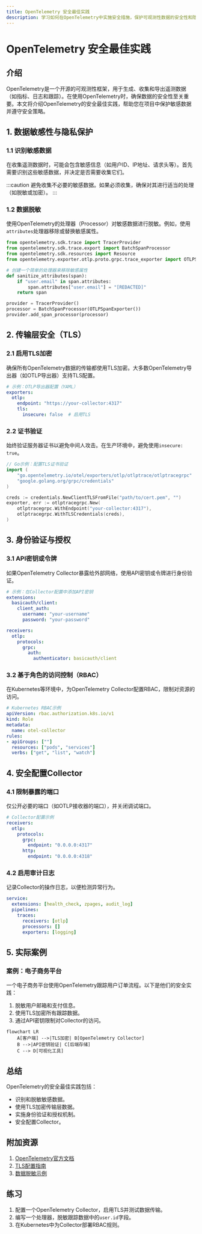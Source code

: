 ```yaml
---
title: OpenTelemetry 安全最佳实践
description: 学习如何在OpenTelemetry中实施安全措施，保护可观测性数据的安全性和隐私性。
---
```


# OpenTelemetry 安全最佳实践

## 介绍

OpenTelemetry是一个开源的可观测性框架，用于生成、收集和导出遥测数据（如指标、日志和跟踪）。在使用OpenTelemetry时，确保数据的安全性至关重要。本文将介绍OpenTelemetry的安全最佳实践，帮助您在项目中保护敏感数据并遵守安全策略。

## 1. 数据敏感性与隐私保护

### 1.1 识别敏感数据
在收集遥测数据时，可能会包含敏感信息（如用户ID、IP地址、请求头等）。首先需要识别这些敏感数据，并决定是否需要收集它们。

:::caution
避免收集不必要的敏感数据。如果必须收集，确保对其进行适当的处理（如脱敏或加密）。
:::

### 1.2 数据脱敏
使用OpenTelemetry的处理器（Processor）对敏感数据进行脱敏。例如，使用`attributes`处理器移除或替换敏感属性。

```python
from opentelemetry.sdk.trace import TracerProvider
from opentelemetry.sdk.trace.export import BatchSpanProcessor
from opentelemetry.sdk.resources import Resource
from opentelemetry.exporter.otlp.proto.grpc.trace_exporter import OTLPSpanExporter

# 创建一个简单的处理器来移除敏感属性
def sanitize_attributes(span):
    if "user.email" in span.attributes:
        span.attributes["user.email"] = "[REDACTED]"
    return span

provider = TracerProvider()
processor = BatchSpanProcessor(OTLPSpanExporter())
provider.add_span_processor(processor)
```

## 2. 传输层安全（TLS）

### 2.1 启用TLS加密
确保所有OpenTelemetry数据的传输都使用TLS加密。大多数OpenTelemetry导出器（如OTLP导出器）支持TLS配置。

```yaml
# 示例：OTLP导出器配置（YAML）
exporters:
  otlp:
    endpoint: "https://your-collector:4317"
    tls:
      insecure: false  # 启用TLS
```

### 2.2 证书验证
始终验证服务器证书以避免中间人攻击。在生产环境中，避免使用`insecure: true`。

```go
// Go示例：配置TLS证书验证
import (
	"go.opentelemetry.io/otel/exporters/otlp/otlptrace/otlptracegrpc"
	"google.golang.org/grpc/credentials"
)

creds := credentials.NewClientTLSFromFile("path/to/cert.pem", "")
exporter, err := otlptracegrpc.New(
	otlptracegrpc.WithEndpoint("your-collector:4317"),
	otlptracegrpc.WithTLSCredentials(creds),
)
```

## 3. 身份验证与授权

### 3.1 API密钥或令牌
如果OpenTelemetry Collector暴露给外部网络，使用API密钥或令牌进行身份验证。

```yaml
# 示例：在Collector配置中添加API密钥
extensions:
  basicauth/client:
    client_auth:
      username: "your-username"
      password: "your-password"

receivers:
  otlp:
    protocols:
      grpc:
        auth:
          authenticator: basicauth/client
```

### 3.2 基于角色的访问控制（RBAC）
在Kubernetes等环境中，为OpenTelemetry Collector配置RBAC，限制对资源的访问。

```yaml
# Kubernetes RBAC示例
apiVersion: rbac.authorization.k8s.io/v1
kind: Role
metadata:
  name: otel-collector
rules:
- apiGroups: [""]
  resources: ["pods", "services"]
  verbs: ["get", "list", "watch"]
```

## 4. 安全配置Collector

### 4.1 限制暴露的端口
仅公开必要的端口（如OTLP接收器的端口），并关闭调试端口。

```yaml
# Collector配置示例
receivers:
  otlp:
    protocols:
      grpc:
        endpoint: "0.0.0.0:4317"
      http:
        endpoint: "0.0.0.0:4318"
```

### 4.2 启用审计日志
记录Collector的操作日志，以便检测异常行为。

```yaml
service:
  extensions: [health_check, zpages, audit_log]
  pipelines:
    traces:
      receivers: [otlp]
      processors: []
      exporters: [logging]
```

## 5. 实际案例

### 案例：电子商务平台
一个电子商务平台使用OpenTelemetry跟踪用户订单流程。以下是他们的安全实践：
1. 脱敏用户邮箱和支付信息。
2. 使用TLS加密所有跟踪数据。
3. 通过API密钥限制对Collector的访问。

```mermaid
flowchart LR
    A[客户端] -->|TLS加密| B[OpenTelemetry Collector]
    B -->|API密钥验证| C[后端存储]
    C --> D[可视化工具]
```

## 总结

OpenTelemetry的安全最佳实践包括：
- 识别和脱敏敏感数据。
- 使用TLS加密传输层数据。
- 实施身份验证和授权机制。
- 安全配置Collector。

## 附加资源
1. [OpenTelemetry官方文档](https://opentelemetry.io/docs/)
2. [TLS配置指南](https://opentelemetry.io/docs/concepts/security/)
3. [数据脱敏示例](https://github.com/open-telemetry/opentelemetry-collector-contrib/tree/main/processor/attributesprocessor)

## 练习
1. 配置一个OpenTelemetry Collector，启用TLS并测试数据传输。
2. 编写一个处理器，脱敏跟踪数据中的`user.id`字段。
3. 在Kubernetes中为Collector部署RBAC规则。